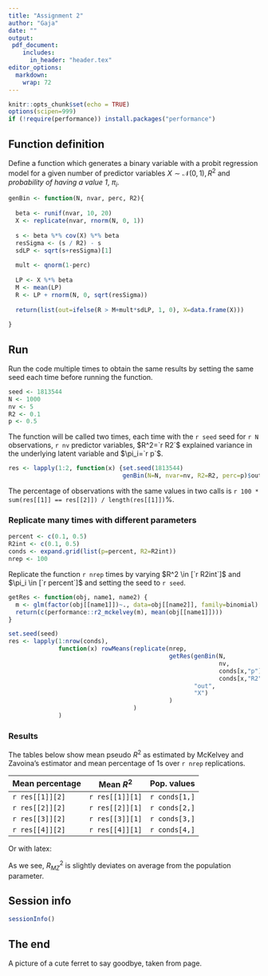 ```yaml
---
title: "Assignment 2"
author: "Gaja"
date: ""
output:
 pdf_document:
    includes:
      in_header: "header.tex"
editor_options: 
  markdown: 
    wrap: 72
---
```


```r
knitr::opts_chunk$set(echo = TRUE)
options(scipen=999)
if (!require(performance)) install.packages("performance")
```

## Function definition

Define a function which generates a binary variable with a probit
regression model for a given number of predictor variables
$X \sim \mathcal{N}(0,1), \, R^2$ and *probability of having a value 1*,
$\pi_i$.

```r

genBin <- function(N, nvar, perc, R2){
  
  beta <- runif(nvar, 10, 20)
  X <- replicate(nvar, rnorm(N, 0, 1))
  
  s <- beta %*% cov(X) %*% beta
  resSigma <- (s / R2) - s
  sdLP <- sqrt(s+resSigma)[1]
  
  mult <- qnorm(1-perc)
  
  LP <- X %*% beta
  M <- mean(LP)
  R <- LP + rnorm(N, 0, sqrt(resSigma))
  
  return(list(out=ifelse(R > M+mult*sdLP, 1, 0), X=data.frame(X)))
  
}

```

## Run

Run the code multiple times to obtain the same results by setting the
same seed each time before running the function.

```r
seed <- 1813544
N <- 1000
nv <- 5
R2 <- 0.1
p <- 0.5
```

The function will be called two times, each time with the `r seed` seed
for `r N` observations, `r nv` predictor variables, $R^2=`r R2`$
explained variance in the underlying latent variable and $\pi_i=`r p`$.

```r
res <- lapply(1:2, function(x) {set.seed(1813544)
                                genBin(N=N, nvar=nv, R2=R2, perc=p)$out})
```

The percentage of observations with the same values in two calls is
`r 100 * sum(res[[1]] == res[[2]]) / length(res[[1]])`%.

### Replicate many times with different parameters

```r
percent <- c(0.1, 0.5)
R2int <- c(0.1, 0.5)
conds <- expand.grid(list(p=percent, R2=R2int))
nrep <- 100
```

Replicate the function `r nrep` times by varying $R^2 \in [`r R2int`]$
and $\pi_i \in [`r percent`]$ and setting the seed to `r seed`.

```r
getRes <- function(obj, name1, name2) {
  m <- glm(factor(obj[[name1]])~., data=obj[[name2]], family=binomial)
  return(c(performance::r2_mckelvey(m), mean(obj[[name1]])))
}
```

```r
set.seed(seed)
res <- lapply(1:nrow(conds), 
              function(x) rowMeans(replicate(nrep, 
                                             getRes(genBin(N, 
                                                           nv, 
                                                           conds[x,"p"], 
                                                           conds[x,"R2"]),
                                                    "out", 
                                                    "X")
                                             )
                                   )
              )
```

### Results

The tables below show mean pseudo $R^2$ as estimated by McKelvey and
Zavoina's estimator and mean percentage of 1s over `r nrep`
replications.

| Mean percentage |    Mean $R^2$   |  Pop. values  |
|-----------------|-----------------|---------------|
| `r res[[1]][2]` | `r res[[1]][1]` | `r conds[1,]` |
| `r res[[2]][2]` | `r res[[2]][1]` | `r conds[2,]` |
| `r res[[3]][2]` | `r res[[3]][1]` | `r conds[3,]` |
| `r res[[4]][2]` | `r res[[4]][1]` | `r conds[4,]` |

Or with latex:

\begin{table}[h]
\begin{center}
\caption{Varied factors.}\label{tab1}%
\begin{tabular}{@{}lll@{}}
\toprule
Mean percentage & Mean $R^2$ & Pop. values \\
\midrule
`r res[[1]][2]`   & `r res[[1]][1]` & `r conds[1,]` \\
`r res[[2]][2]`   & 1`r res[[2]][1]` &  `r conds[2,]` \\
bka bla &  bla bla   & bla bla \\
\bottomrule
\end{tabular}
\end{center}
\end{table}


As we see, $R^2_{MZ}$ is slightly deviates on average from the population 
parameter.

## Session info

```r
sessionInfo()
```

## The end

A picture of a cute ferret to say goodbye, taken from
\MYhref{https://www.boredpanda.com/cute-funny-ferrets/}{this} page.

```{=tex}
\begin{figure}
  \begin{center}
    \caption{A baby ferret.}\label{fig:ferret}
    \includegraphics[width=0.33\textwidth, height=10cm]{ferret.jpg}
  \end{center}
\end{figure}
```

